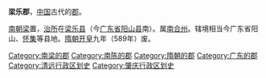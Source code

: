 '''梁乐郡'''，[[中国|中国]]古代的[[郡|郡]]。

[[南朝梁|南朝梁]]置，[[治所|治所]]在[[梁乐县|梁乐县]]（今[[广东省|广东省]][[阳山县|阳山县]]南）。属[[南合州|南合州]]。辖境相当今广东省阳山、[[怀集县|怀集]]等县地。[[隋朝|隋朝]][[开皇|开皇]]九年（589年）废。

{{广东行政区划小作品}}
{{DEFAULTSORT:L}}
[[Category:南梁的郡|Category:南梁的郡]]
[[Category:南陈的郡|Category:南陈的郡]]
[[Category:隋朝的郡|Category:隋朝的郡]] 
[[Category:广东的郡|Category:广东的郡]]
[[Category:清远行政区划史|Category:清远行政区划史]]
[[Category:肇庆行政区划史|Category:肇庆行政区划史]]